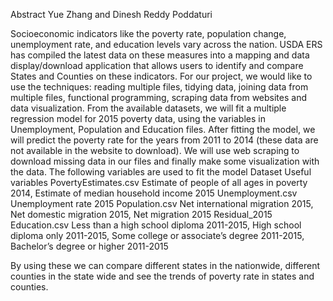 Abstract
Yue Zhang and Dinesh Reddy Poddaturi

Socioeconomic indicators like the poverty rate, population change, unemployment rate, and education levels vary across the nation. USDA ERS has compiled the latest data on these measures into a mapping and data display/download application that allows users to identify and compare States and Counties on these indicators.
For our project, we would like to use the techniques: reading multiple files, tidying data, joining data from multiple files, functional programming, scraping data from websites and data visualization.
From the available datasets, we will fit a multiple regression model for 2015 poverty data, using the variables in Unemployment, Population and Education files. After fitting the model, we will predict the poverty rate for the years from 2011 to 2014 (these data are not available in the website to download). We will use web scraping to download missing data in our files and finally make some visualization with the data.
The following variables are used to fit the model
Dataset	Useful variables
PovertyEstimates.csv	Estimate of people of all ages in poverty 2014, 
Estimate of median household income 2015
Unemployment.csv	Unemployment rate 2015
Population.csv	Net international migration 2015, 
Net domestic migration 2015,
Net migration 2015
Residual_2015
Education.csv	Less than a high school diploma 2011-2015,
High school diploma only 2011-2015,
Some college or associate's degree 2011-2015,
Bachelor's degree or higher 2011-2015
 
By using these we can compare different states in the nationwide, different counties in the state wide and see the trends of poverty rate in states and counties. 

